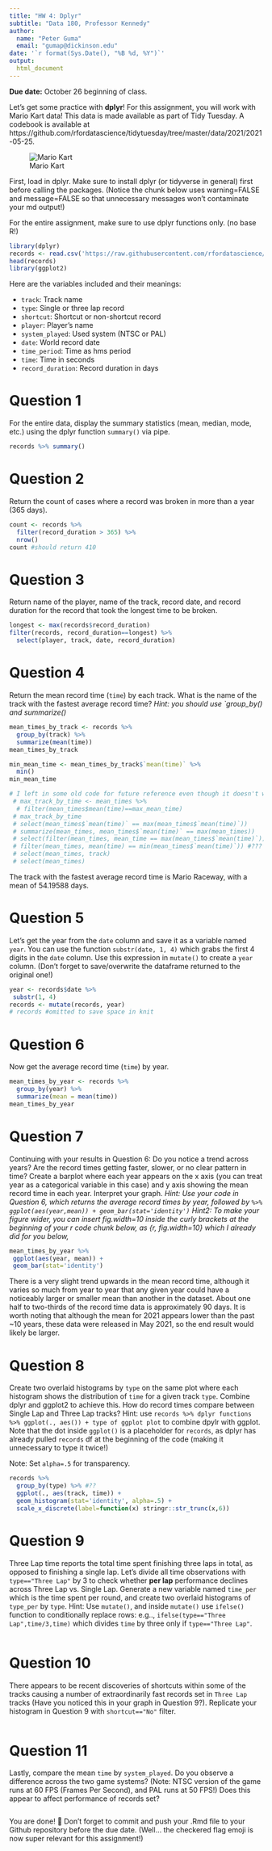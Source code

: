 ```yaml
---
title: "HW 4: Dplyr"
subtitle: "Data 180, Professor Kennedy"
author: 
  name: "Peter Guma"
  email: "gumap@dickinson.edu"
date: '`r format(Sys.Date(), "%B %d, %Y")`'
output: 
  html_document
---
```


**Due date:** October 26 beginning of class.

Let's get some practice with **dplyr**! For this assignment, you will work with Mario Kart data! This data is made available as part of Tidy Tuesday. A codebook is available at https://github.com/rfordatascience/tidytuesday/tree/master/data/2021/2021-05-25.

![Mario Kart](https://camo.githubusercontent.com/248411ba0d52bb38f1dccd3f74ed9d5a37f56aa95dbfb92518768b020959576c/68747470733a2f2f692e696e73696465722e636f6d2f356337643361313932363238393833663866373137623166)

First, load in dplyr. Make sure to install dplyr (or tidyverse in general) first before calling the packages. (Notice the chunk below uses warning=FALSE and message=FALSE so that unnecessary messages won't contaminate your md output!)

For the entire assignment, make sure to use dplyr functions only. (no base R!)

```r
library(dplyr)
records <- read.csv('https://raw.githubusercontent.com/rfordatascience/tidytuesday/master/data/2021/2021-05-25/records.csv')
head(records)
library(ggplot2)
```

Here are the variables included and their meanings:

- `track`: </t>Track name <br>
- `type`: </t>Single or three lap record  <br>
- `shortcut`: </t>Shortcut or non-shortcut record  <br>
- `player`: </t>Player’s name  <br>
- `system_played`: </t>Used system (NTSC or PAL)<br>
- `date`: </t>World record date  <br>
- `time_period`: </t>Time as hms period  <br>
- `time`: </t>Time in seconds  <br>
- `record_duration`: </t>Record duration in days  <br>


# Question 1
For the entire data, display the summary statistics (mean, median, mode, etc.) using the dplyr function `summary()` via pipe.

```r
records %>% summary()
```
# Question 2
Return the count of cases where a record was broken in more than a year (365 days).

```r
count <- records %>%
  filter(record_duration > 365) %>%
  nrow()
count #should return 410
```
# Question 3
Return name of the player, name of the track, record date, and record duration for the record that took the longest time to be broken.

```r
longest <- max(records$record_duration)
filter(records, record_duration==longest) %>%
  select(player, track, date, record_duration)
```

# Question 4
Return the mean record time (`time`) by each track. What is the name of the track with the fastest average record time? *Hint: you should use `group_by() and summarize()*

```r
mean_times_by_track <- records %>%
  group_by(track) %>%
  summarize(mean(time))
mean_times_by_track

min_mean_time <- mean_times_by_track$`mean(time)` %>%
  min()
min_mean_time

# I left in some old code for future reference even though it doesn't work
 # max_track_by_time <- mean_times %>%
  # filter(mean_times$mean(time)==max_mean_time)
 # max_track_by_time 
 # select(mean_times$`mean(time)` == max(mean_times$`mean(time)`))
 # summarize(mean_times, mean_times$`mean(time)` == max(mean_times))
 # select(filter(mean_times, mean_time == max(mean_times$`mean(time)`)))
 # filter(mean_times, mean(time) == min(mean_times$`mean(time)`)) #???
 # select(mean_times, track)
 # select(mean_times)
```
The track with the fastest average record time is Mario Raceway, with a mean of 54.19588 days.

# Question 5
Let's get the year from the `date` column and save it as a variable named `year`. You can use the function `substr(date, 1, 4)` which grabs the first 4 digits in the `date` column. Use this expression in `mutate()` to create a `year` column. (Don't forget to save/overwrite the dataframe returned to the original one!)

```r
year <- records$date %>%
 substr(1, 4)
records <- mutate(records, year)
# records #omitted to save space in knit
```

# Question 6
Now get the average record time (`time`) by year.

```r
mean_times_by_year <- records %>%
  group_by(year) %>%
  summarize(mean = mean(time))
mean_times_by_year
```
# Question 7
Continuing with your results in Question 6: Do you notice a trend across years? Are the record times getting faster, slower, or no clear pattern in time? Create a barplot where each year appears on the x axis (you can treat year as a categorical variable in this case) and y axis showing the mean record time in each year. Interpret your graph. *Hint: Use your code in Question 6, which returns the average record times by year, followed by ` %>% ggplot(aes(year,mean)) + geom_bar(stat='identity')` Hint2: To make your figure wider, you can insert fig.width=10 inside the curly brackets at the beginning of your r code chunk below, as {r, fig.width=10} which I already did for you below,*

```r
mean_times_by_year %>%
 ggplot(aes(year, mean)) + 
 geom_bar(stat='identity')
```
There is a very slight trend upwards in the mean record time, although it varies so much from year to year that any given year could have a noticeably larger or smaller mean than another in the dataset. About one half to two-thirds of the record time data is approximately 90 days. It is worth noting that although the mean for 2021 appears lower than the past ~10 years, these data were released in May 2021, so the end result would likely be larger.

# Question 8
Create two overlaid histograms by `type` on the same plot where each histogram shows the distribution of `time` for a given track `type`. Combine dplyr and ggplot2 to achieve this. How do record times compare between Single Lap and Three Lap tracks? Hint: use `records %>% dplyr functions %>% ggplot(., aes()) + type of ggplot plot` to combine dpylr with ggplot. Note that the dot inside `ggplot()` is a placeholder for `records`, as dplyr has already pulled `records` df at the beginning of the code (making it unnecessary to type it twice!)

Note: Set `alpha=.5` for transparency.

```r
records %>%
  group_by(type) %>% #??
  ggplot(., aes(track, time)) + 
  geom_histogram(stat='identity', alpha=.5) +
  scale_x_discrete(label=function(x) stringr::str_trunc(x,6))
```

# Question 9
Three Lap time reports the total time spent finishing three laps in total, as opposed to finishing a single lap. Let's divide all time observations with `type=="Three Lap"` by 3 to check whether **per lap** performance declines across Three Lap vs. Single Lap. Generate a new variable named `time_per` which is the time spent per round, and create two overlaid histograms of `type_per` by `type`. Hint: Use `mutate()`, and inside `mutate()` use `ifelse()` function to conditionally replace rows: e.g.., `ifelse(type=="Three Lap",time/3,time)` which divides `time` by three only if `type=="Three Lap"`.

```r

```
# Question 10
There appears to be recent discoveries of shortcuts within some of the tracks causing a number of extraordinarily fast records set in `Three Lap` tracks (Have you noticed this in your graph in Question 9?). Replicate your histogram in Question 9 with `shortcut=="No"` filter.

```r

```

# Question 11
Lastly, compare the mean `time` by `system_played`. Do you observe a difference across the two game systems? (Note: NTSC version of the game runs at 60 FPS (Frames Per Second), and PAL runs at 50 FPS!) Does this appear to affect performance of records set?

```r

```

You are done! 🏁 Don't forget to commit and push your .Rmd file to your Github repository before the due date. (Well... the checkered flag emoji is now super relevant for this assignment!)


